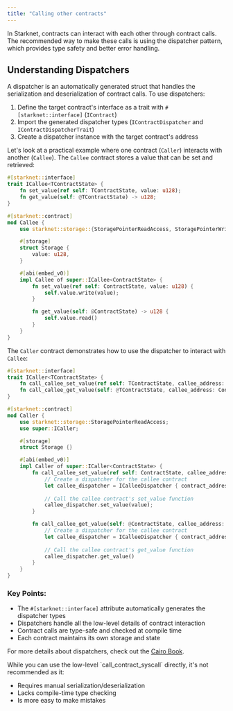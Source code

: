 ```yaml
---
title: "Calling other contracts"
---
```


In Starknet, contracts can interact with each other through contract calls. The recommended way to make these calls is using the dispatcher pattern, which provides type safety and better error handling.

## Understanding Dispatchers

A dispatcher is an automatically generated struct that handles the serialization and deserialization of contract calls. To use dispatchers:

1. Define the target contract's interface as a trait with `#[starknet::interface]` (`IContract`)
2. Import the generated dispatcher types (`IContractDispatcher` and `IContractDispatcherTrait`)
3. Create a dispatcher instance with the target contract's address

Let's look at a practical example where one contract (`Caller`) interacts with another (`Callee`). The `Callee` contract stores a value that can be set and retrieved:

```rust
#[starknet::interface]
trait ICallee<TContractState> {
    fn set_value(ref self: TContractState, value: u128);
    fn get_value(self: @TContractState) -> u128;
}

#[starknet::contract]
mod Callee {
    use starknet::storage::{StoragePointerReadAccess, StoragePointerWriteAccess};

    #[storage]
    struct Storage {
        value: u128,
    }

    #[abi(embed_v0)]
    impl Callee of super::ICallee<ContractState> {
        fn set_value(ref self: ContractState, value: u128) {
            self.value.write(value);
        }

        fn get_value(self: @ContractState) -> u128 {
            self.value.read()
        }
    }
}
```

The `Caller` contract demonstrates how to use the dispatcher to interact with `Callee`:

```rust
#[starknet::interface]
trait ICaller<TContractState> {
    fn call_callee_set_value(ref self: TContractState, callee_address: ContractAddress, value: u128);
    fn call_callee_get_value(self: @TContractState, callee_address: ContractAddress) -> u128;
}

#[starknet::contract]
mod Caller {
    use starknet::storage::StoragePointerReadAccess;
    use super::ICaller;

    #[storage]
    struct Storage {}

    #[abi(embed_v0)]
    impl Caller of super::ICaller<ContractState> {
        fn call_callee_set_value(ref self: ContractState, callee_address: ContractAddress, value: u128) {
            // Create a dispatcher for the callee contract
            let callee_dispatcher = ICalleeDispatcher { contract_address: callee_address };
            
            // Call the callee contract's set_value function
            callee_dispatcher.set_value(value);
        }

        fn call_callee_get_value(self: @ContractState, callee_address: ContractAddress) -> u128 {
            // Create a dispatcher for the callee contract
            let callee_dispatcher = ICalleeDispatcher { contract_address: callee_address };
            
            // Call the callee contract's get_value function
            callee_dispatcher.get_value()
        }
    }
}
```

### Key Points:

- The `#[starknet::interface]` attribute automatically generates the dispatcher types
- Dispatchers handle all the low-level details of contract interaction
- Contract calls are type-safe and checked at compile time
- Each contract maintains its own storage and state

For more details about dispatchers, check out the [Cairo Book](https://book.cairo-lang.org/ch102-02-interacting-with-another-contract.html).

<Note>
While you can use the low-level `call_contract_syscall` directly, it's not recommended as it:

- Requires manual serialization/deserialization
- Lacks compile-time type checking
- Is more easy to make mistakes
</Note>
